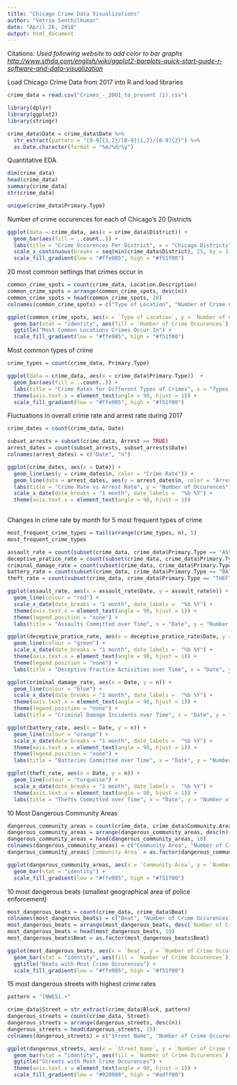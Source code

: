 ---
title: "Chicago Crime Data Visualizations"
author: "Vetrie Senthilkumar"
date: "April 26, 2018"
output: html_document
---


Citations:
*Used following website to add color to bar graphs <http://www.sthda.com/english/wiki/ggplot2-barplots-quick-start-guide-r-software-and-data-visualization>
*

Load Chicago Crime Data from 2017 into R and load libraries
```{r, message=FALSE}
crime_data = read.csv("Crimes_-_2001_to_present (1).csv")

library(dplyr)
library(ggplot2)
library(stringr)

crime_data$Date = crime_data$Date %>% 
  str_extract(pattern = "[0-9]{1,2}/[0-9]{1,2}/[0-9]{2}") %>%
  as.Date.character(format = "%m/%d/%y") 

```

Quantitative EDA

```{r}
dim(crime_data)
head(crime_data)
summary(crime_data)
str(crime_data)

unique(crime_data$Primary.Type)

```

Number of crime occurences for each of Chicago's 20 Districts
```{r}

ggplot(data = crime_data, aes(x = crime_data$District)) + 
  geom_bar(aes(fill = ..count..)) +
  labs(title = "Crime Occurences Per District", x = "Chicago Districts", y = "Number of Crime Occurences") +
  scale_x_continuous(breaks = seq(min(crime_data$District), 25, by = 1)) + 
  scale_fill_gradient(low = "#ffe905", high = "#f51f00")

```

20 most common settings that crimes occur in
```{r}
common_crime_spots = count(crime_data, Location.Description)
common_crime_spots = arrange(common_crime_spots, desc(n))
common_crime_spots = head(common_crime_spots, 20)
colnames(common_crime_spots) = c("Type of Location", "Number of Crime Occurences")

ggplot(common_crime_spots, aes(x = `Type of Location`, y = `Number of Crime Occurences`)) + 
  geom_bar(stat = "identity", aes(fill = `Number of Crime Occurences`)) + theme(axis.text.x = element_text(angle = 90, hjust = 1)) +
  ggtitle("Most Common Locations Crimes Occur In") + 
  scale_fill_gradient(low = "#ffe905", high = "#f51f00")

```

Most common types of crime
```{r}

crime_types = count(crime_data, Primary.Type)

ggplot(data = crime_data, aes(x = crime_data$Primary.Type))  +
  geom_bar(aes(fill = ..count..)) + 
  labs(title = "Crime Rates for Different Types of Crimes", x = "Types of Crimes", y = "Number of Occurrences") +
  theme(axis.text.x = element_text(angle = 90, hjust = 1)) + 
  scale_fill_gradient(low = "#ffe905", high = "#f51f00")

```

Fluctuations in overall crime rate and arrest rate during 2017
```{r}
crime_dates = count(crime_data, Date)

subset_arrests = subset(crime_data, Arrest == TRUE)
arrest_dates = count(subset_arrests, subset_arrests$Date)
colnames(arrest_dates) = c("Date", "n")

ggplot(crime_dates, aes(x = Date)) +
  geom_line(aes(y = crime_dates$n, color = "Crime Rate")) +
  geom_line(data = arrest_dates, aes(y = arrest_dates$n, color = "Arrest Rate")) +
  labs(title = "Crime Rate vs Arrest Rate", y = "Number of Occurences") +
  scale_x_date(date_breaks = "1 month", date_labels =  "%b %Y") +
  theme(axis.text.x = element_text(angle = 90, hjust = 1))
  

```

Changes in crime rate by month for 5 most frequent types of crime
```{r}
most_frequent_crime_types = tail(arrange(crime_types, n), 5)
most_frequent_crime_types

assault_rate = count(subset(crime_data, crime_data$Primary.Type == "ASSAULT"), Date)
deceptive_pratice_rate = count(subset(crime_data, crime_data$Primary.Type == "DECEPTIVE PRACTICE"), Date)
criminal_damage_rate = count(subset(crime_data, crime_data$Primary.Type == "CRIMINAL DAMAGE"), Date)
battery_rate = count(subset(crime_data, crime_data$Primary.Type == "BATTERY"), Date)
theft_rate = count(subset(crime_data, crime_data$Primary.Type == "THEFT"), Date)

ggplot(assault_rate, aes(x = assault_rate$Date, y = assault_rate$n)) +
  geom_line(colour = "red") + 
  scale_x_date(date_breaks = "1 month", date_labels =  "%b %Y") +
  theme(axis.text.x = element_text(angle = 90, hjust = 1)) +
  theme(legend.position = "none") +
  labs(title = "Assaults Committed over Time", x = "Date", y = "Number of Assaults")

ggplot(deceptive_pratice_rate, aes(x = deceptive_pratice_rate$Date, y = deceptive_pratice_rate$n)) +
  geom_line(colour = "green") +
  scale_x_date(date_breaks = "1 month", date_labels =  "%b %Y") +
  theme(axis.text.x = element_text(angle = 90, hjust = 1)) +
  theme(legend.position = "none") + 
  labs(title = "Deceptive Practice Activities over Time", x = "Date", y = "Number of Deceptive Practice Incidents")

ggplot(criminal_damage_rate, aes(x = Date, y = n)) + 
  geom_line(colour = "blue") +
  scale_x_date(date_breaks = "1 month", date_labels =  "%b %Y") +
  theme(axis.text.x = element_text(angle = 90, hjust = 1)) +
  theme(legend.position = "none") +
  labs(title = "Criminal Damage Incidents over Time", x = "Date", y = "Number of Criminal Damage Incidents")

ggplot(battery_rate, aes(x = Date, y = n)) +
  geom_line(colour = "orange") +
  scale_x_date(date_breaks = "1 month", date_labels =  "%b %Y") +
  theme(axis.text.x = element_text(angle = 90, hjust = 1)) +
  theme(legend.position = "none") + 
  labs(title = "Batteries Committed over Time", x = "Date", y = "Number of Batteries")

ggplot(theft_rate, aes(x = Date, y = n)) +
  geom_line(colour = "turquoise") +
  scale_x_date(date_breaks = "1 month", date_labels =  "%b %Y") +
  theme(axis.text.x = element_text(angle = 90, hjust = 1)) +
  labs(title = "Thefts Committed over Time", x = "Date", y = "Number of Thefts")

```

10 Most Dangerous Community Areas
```{r}
dangerous_community_areas = count(crime_data, crime_data$Community.Area)
dangerous_community_areas = arrange(dangerous_community_areas, desc(n))
dangerous_community_areas = head(dangerous_community_areas, 10)
colnames(dangerous_community_areas) = c("Community Area", "Number of Crime Occurrences")
dangerous_community_areas$`Community Area` = as.factor(dangerous_community_areas$`Community Area`)

ggplot(dangerous_community_areas, aes(x = `Community Area`, y = `Number of Crime Occurrences`, fill = `Number of Crime Occurrences`)) + 
  geom_bar(stat = "identity") + 
  scale_fill_gradient(low = "#ffe905", high = "#f51f00")

```

10 most dangerous beats (smallest geographical area of police enforcement)
```{r}
most_dangerous_beats = count(crime_data, crime_data$Beat)
colnames(most_dangerous_beats) = c("Beat", "Number of Crime Occurences")
most_dangerous_beats = arrange(most_dangerous_beats, desc(`Number of Crime Occurences`))
most_dangerous_beats = head(most_dangerous_beats, 10)
most_dangerous_beats$Beat = as.factor(most_dangerous_beats$Beat)

ggplot(most_dangerous_beats, aes(x = `Beat`, y = `Number of Crime Occurences`)) + 
  geom_bar(stat = "identity", aes(fill = `Number of Crime Occurences`)) + 
  ggtitle("Beats with Most Crime Occurences") + 
  scale_fill_gradient(low = "#ffe905", high = "#f51f00")
```


15 most dangerous streets with highest crime rates
```{r}

pattern = "[NWES].+"

crime_data$Street = str_extract(crime_data$Block, pattern)
dangerous_streets = count(crime_data, Street)
dangerous_streets = arrange(dangerous_streets, desc(n))
dangerous_streets = head(dangerous_streets, 15)
colnames(dangerous_streets) = c("Street Name", "Number of Crime Occurences")

ggplot(dangerous_streets, aes(x = `Street Name`, y = `Number of Crime Occurences`)) +
  geom_bar(stat = "identity", aes(fill = `Number of Crime Occurences`)) + 
  ggtitle("Streets with Most Crime Occurences") +
  theme(axis.text.x = element_text(angle = 90, hjust = 1)) + 
  scale_fill_gradient(low = "#028900", high = "#adff00")
  

```






